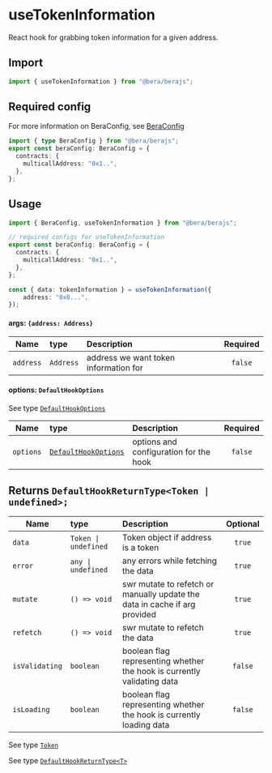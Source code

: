 # useTokenInformation

React hook for grabbing token information for a given address.

## Import

```ts
import { useTokenInformation } from "@bera/berajs";
```

## Required config

For more information on BeraConfig, see [BeraConfig](/bera-config/)
```ts twoslash
import { type BeraConfig } from "@bera/berajs";
export const beraConfig: BeraConfig = {
  contracts: {
    multicallAddress: "0x1..",
  },
};
```


## Usage

```ts twoslash [example.ts]
import { BeraConfig, useTokenInformation } from "@bera/berajs";

// required configs for useTokenInformation
export const beraConfig: BeraConfig = {
  contracts: {
    multicallAddress: "0x1..",
  },
};

const { data: tokenInformation } = useTokenInformation({
    address: "0x0...",
});
```
#### args: `{address: Address}`

| Name   | type     | Description                                               | Required |
| ------ | :------- | :-------------------------------------------------------- | :------: |
| `address` | `Address` | address we want token information for |  `false`  |

#### options: `DefaultHookOptions`

See type [`DefaultHookOptions`](/types/DefaultHookOptions/)

| Name      | type                                               | Description                            | Required |
| --------- | :------------------------------------------------- | :------------------------------------- | :------: |
| `options` | [`DefaultHookOptions`](/types/DefaultHookOptions/) | options and configuration for the hook | `false`  |



## Returns `DefaultHookReturnType<Token | undefined>;`


| Name           | type                                | Description                                                                | Optional |
| -------------- | :---------------------------------- | :------------------------------------------------------------------------- | :------: |
| `data`         | `Token \| undefined`        | Token object if address is a token                                           |  `true`  |
| `error`        | `any \| undefined`                  | any errors while fetching the data                                         |  `true`  |
| `mutate`       | `() => void` | swr mutate to refetch or manually update the data in cache if arg provided |  `true`  |
| `refetch`      | `() => void`                        | swr mutate to refetch the data                                             |  `true`  |
| `isValidating` | `boolean`                           | boolean flag representing whether the hook is currently validating data    | `false`  |
| `isLoading`    | `boolean`                           | boolean flag representing whether the hook is currently loading data       | `false`  |


See type [`Token`](/types/Token/)

See type [`DefaultHookReturnType<T>`](/types/DefaultHookReturnType/)

